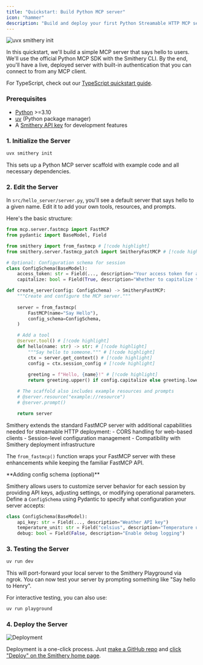 ```yaml
---
title: "Quickstart: Build Python MCP server"
icon: "hammer"
description: "Build and deploy your first Python Streamable HTTP MCP server in 10 minutes"
---
```


![uvx smithery init](../images/quickstart-python.png)

In this quickstart, we'll build a simple MCP server that says hello to users. We'll use the official Python MCP SDK with the Smithery CLI. By the end, you'll have a live, deployed server with built-in authentication that you can connect to from any MCP client.

For TypeScript, check out our [TypeScript quickstart guide](/getting_started/quickstart_build_typescript).

### Prerequisites

- [Python](https://python.org/) >=3.10
- [uv](https://docs.astral.sh/uv/getting-started/installation/) (Python package manager)
- A [Smithery API key](https://smithery.ai) for development features

### 1. Initialize the Server

```bash
uvx smithery init
```

This sets up a Python MCP server scaffold with example code and all necessary dependencies.

### 2. Edit the Server

In `src/hello_server/server.py`, you'll see a default server that says hello to a given name. Edit it to add your own tools, resources, and prompts.

Here's the basic structure:

```python
from mcp.server.fastmcp import FastMCP
from pydantic import BaseModel, Field

from smithery import from_fastmcp # [!code highlight]
from smithery.server.fastmcp_patch import SmitheryFastMCP # [!code highlight]

# Optional: Configuration schema for session
class ConfigSchema(BaseModel):
    access_token: str = Field(..., description="Your access token for authentication")
    capitalize: bool = Field(True, description="Whether to capitalize the greeting")

def create_server(config: ConfigSchema) -> SmitheryFastMCP:
    """Create and configure the MCP server."""
    
    server = from_fastmcp(
        FastMCP(name="Say Hello"),
        config_schema=ConfigSchema,
    )

    # Add a tool
    @server.tool() # [!code highlight]
    def hello(name: str) -> str: # [!code highlight]
        """Say hello to someone.""" # [!code highlight]
        ctx = server.get_context() # [!code highlight]
        config = ctx.session_config # [!code highlight]
        
        greeting = f"Hello, {name}!" # [!code highlight]
        return greeting.upper() if config.capitalize else greeting.lower() # [!code highlight]

    # The scaffold also includes example resources and prompts
    # @server.resource("example://resource")
    # @server.prompt()

    return server
```

<Accordion title="Why patch FastMCP?">
Smithery extends the standard FastMCP server with additional capabilities needed for streamable HTTP deployment:
- CORS handling for web-based clients
- Session-level configuration management
- Compatibility with Smithery deployment infrastructure

The `from_fastmcp()` function wraps your FastMCP server with these enhancements while keeping the familiar FastMCP API.
</Accordion>

<Tip>
**Adding config schema (optional)**

Smithery allows users to customize server behavior for each session by providing API keys, adjusting settings, or modifying operational parameters. Define a `ConfigSchema` using Pydantic to specify what configuration your server accepts:

```python
class ConfigSchema(BaseModel):
    api_key: str = Field(..., description="Weather API key")
    temperature_unit: str = Field("celsius", description="Temperature unit preference")
    debug: bool = Field(False, description="Enable debug logging")
```
</Tip>

### 3. Testing the Server

```bash
uv run dev
```

This will port-forward your local server to the Smithery Playground via ngrok. You can now test your server by prompting something like "Say hello to Henry".

For interactive testing, you can also use:

```bash
uv run playground
```

### 4. Deploy the Server

<img
  src="../images/deploy-2.png"
  alt="Deployment"
/>

Deployment is a one-click process. Just [make a GitHub repo](https://github.com/new) and [click "Deploy" on the Smithery home page](https://smithery.ai/new).


